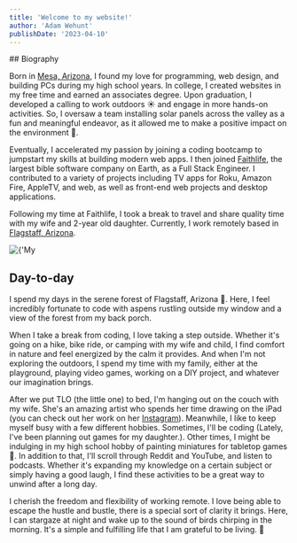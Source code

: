```yaml
---
title: 'Welcome to my website!'
author: 'Adam Wehunt'
publishDate: '2023-04-10'
---
```


<Columns>
<Left>
## Biography

Born in [Mesa, Arizona](https://en.wikipedia.org/wiki/Mesa,_Arizona 'Mesa, Arizona Wiki'), I found my love for programming, web design, and building PCs during my high school years. In college, I created websites in my free time and earned an associates degree. Upon graduation, I developed a calling to work outdoors ☀️ and engage in more hands-on activities. So, I oversaw a team installing solar panels across the valley as a fun and meaningful endeavor, as it allowed me to make a positive impact on the environment 🌱.

Eventually, I accelerated my passion by joining a coding bootcamp to jumpstart my skills at building modern web apps. I then joined [Faithlife](https://www.faithlife.com), the largest bible software company on Earth, as a Full Stack Engineer. I contributed to a variety of projects including TV apps for Roku, Amazon Fire, AppleTV, and web, as well as front-end web projects and desktop applications.

Following my time at Faithlife, I took a break to travel and share quality time with my wife and 2-year old daughter. Currently, I work remotely based in [Flagstaff, Arizona](https://en.wikipedia.org/wiki/Flagstaff,_Arizona 'Flagstaff, Arizona Wiki').

</Left>
<Right>
<Image
  height={500}
  width={500}
  src={'/family.jpeg'}
  alt={'My family and I'}
  caption={'This photo is not Flagstaff, Arizona. But it\'s my family and I in northern California.'}
/>
</Right>
</Columns>

## Day-to-day

I spend my days in the serene forest of Flagstaff, Arizona 🌲. Here, I feel incredibly fortunate to code with aspens rustling outside my window and a view of the forest from my back porch.

When I take a break from coding, I love taking a step outside. Whether it's going on a hike, bike ride, or camping with my wife and child, I find comfort in nature and feel energized by the calm it provides. And when I'm not exploring the outdoors, I spend my time with my family, either at the playground, playing video games, working on a DIY project, and whatever our imagination brings.

After we put TLO (the little one) to bed, I'm hanging out on the couch with my wife. She's an amazing artist who spends her time drawing on the iPad (you can check out her work on her [Instagram](https://www.instagram.com/marisariveraart/ 'Marisa Rivera (@marisariveraart)')). Meanwhile, I like to keep myself busy with a few different hobbies. Sometimes, I'll be coding (Lately, I've been planning out games for my daughter.). Other times, I might be indulging in my high school hobby of painting miniatures for tabletop games 🎨. In addition to that, I'll scroll through Reddit and YouTube, and listen to podcasts. Whether it's expanding my knowledge on a certain subject or simply having a good laugh, I find these activities to be a great way to unwind after a long day.

I cherish the freedom and flexibility of working remote. I love being able to escape the hustle and bustle, there is a special sort of clarity it brings. Here, I can stargaze at night and wake up to the sound of birds chirping in the morning. It's a simple and fulfilling life that I am grateful to be living. 🎉
